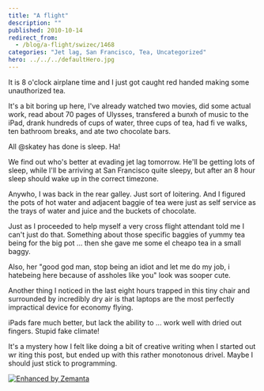 ```yaml
---
title: "A flight"
description: ""
published: 2010-10-14
redirect_from:
  - /blog/a-flight/swizec/1468
categories: "Jet lag, San Francisco, Tea, Uncategorized"
hero: ../../../defaultHero.jpg
---
```


<!-- p.p1 {margin: 0.0px 0.0px 0.0px 0.0px; font: 13.0px Arial} p.p2 {margin: 0.0px 0.0px 0.0px 0.0px; font: 13.0px Arial; min-height: 15.0px} -->

It is 8 o'clock airplane time and I just got caught red handed making some unauthorized tea.

It's a bit boring up here, I've already watched two movies, did some actual work, read about 70 pages of Ulysses, transfered a bunxh of music to the iPad, drank hundreds of cups of water, three cups of tea, had fi ve walks, ten bathroom breaks, and ate two chocolate bars.

All @skatey has done is sleep. Ha!

We find out who's better at evading jet lag tomorrow. He'll be getting lots of sleep, while I'll be arriving at San Francisco quite sleepy, but after an 8 hour sleep should wake up in the correct timezone.

Anywho, I was back in the rear galley. Just sort of loitering. And I figured the pots of hot water and adjacent baggie of tea were just as self service as the trays of water and juice and the buckets of chocolate.

Just as I proceeded to help myself a very cross flight attendant told me I can't just do that. Something about those specific baggies of yummy tea being for the big pot ... then she gave me some el cheapo tea in a small baggy.

Also, her "good god man, stop being an idiot and let me do my job, i hatebeing here because of assholes like you" look was sooper cute.

Another thing I noticed in the last eight hours trapped in this tiny chair and surrounded by incredibly dry air is that laptops are the most perfectly impractical device for economy flying.

iPads fare much better, but lack the ability to ... work well with dried out fingers. Stupid fake climate!

It's a mystery how I felt like doing a bit of creative writing when I started out wr iting this post, but ended up with this rather monotonous drivel. Maybe I should just stick to programming.

[![Enhanced by Zemanta](http://img.zemanta.com/zemified_e.png?x-id=fc430327-b2c2-4590-9a0a-3286e69b92d0)](http://www.zemanta.com/ "Enhanced by Zemanta")
